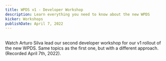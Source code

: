 ```yaml
---
title: WPDS v1 - Developer Workshop
description: Learn everything you need to know about the new WPDS
kicker: Workshops
publishDate: April 7, 2022
---
```


<BR />
Watch Arturo Silva lead our second developer workshop for our v1 rollout of the new
WPDS. Same topics as the first one, but with a different approach. (Recorded April
7th, 2022).
<BR />

<YoutubeEmbed src="https://www.youtube-nocookie.com/embed/pDQK-UJ2LJQ" />

